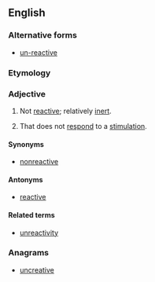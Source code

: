 ==English==

===Alternative forms===
* [[un-reactive]]

===Etymology===
{{prefix|un|reactive}}

===Adjective===
{{en-adj}}

# {{chemistry}} Not [[reactive]]; relatively [[inert]].
# {{psychology}} That does not [[respond]] to a [[stimulation]].

====Synonyms====
* [[nonreactive]]

====Antonyms====
* [[reactive]]

====Related terms====
* [[unreactivity]]

===Anagrams===
* [[uncreative#English|uncreative]]